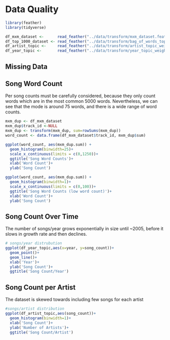 # Data Quality

```r
library(feather)
library(tidyverse)

df_mxm_dataset <-      read_feather("../data/transform/mxm_dataset.feather")
df_top_1000_dataset <- read_feather("../data/transform/bag_of_words_top_1000.feather")
df_artist_topic <-     read_feather("../data/transform/artist_topic_weights.feather")
df_year_topic <-       read_feather("../data/transform/year_topic_weights.feather")
```

## Missing Data

## Song Word Count

Per song counts must be carefully considered, because they only count words which are in the most common 5000 words. Nevertheless, we can see that the mode is around 75 words, and there is a wide range of word counts.

```r
mxm_dup <- df_mxm_dataset
mxm_dup$track_id <-NULL
mxm_dup <- transform(mxm_dup, sum=rowSums(mxm_dup))
word_count <- data.frame(df_mxm_dataset$track_id, mxm_dup$sum)

ggplot(word_count, aes(mxm_dup.sum)) +
  geom_histogram(binwidth=25)+
  scale_x_continuous(limits = c(0,1250))+
  ggtitle('Song Word Counts')+
  xlab('Word Count')+
  ylab('Song Count')

ggplot(word_count, aes(mxm_dup.sum)) +
  geom_histogram(binwidth=1)+
  scale_x_continuous(limits = c(0,100))+
  ggtitle('Song Word Counts (low word count)')+
  xlab('Word Count')+
  ylab('Song Count')
```


## Song Count Over Time

The number of songs/year grows exponentially in size until ~2005, before it slows in growth rate and then declines.

```r
# songs/year distrubution
ggplot(df_year_topic,aes(x=year, y=song_count))+
  geom_point()+
  geom_line()+
  xlab('Year')+
  ylab('Song Count')+
  ggtitle('Song Count/Year')
```

## Song Count per Artist

The dataset is skewed towards including few songs for each artist

```r
#songs/artist distribution
ggplot(df_artist_topic,aes(song_count))+
  geom_histogram(binwidth=1)+
  xlab('Song Count')+
  ylab('Number of Artists')+
  ggtitle('Song Count/Artist')
```



